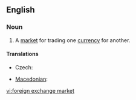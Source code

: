 ==English==
{{wikipedia}}
===Noun===
{{en-noun|sg=[[foreign]] [[exchange]] [[market]]}}

#  A [[market]] for trading one [[currency]] for another.

====Translations====
{{trans-top|market}}
* Czech: {{t-|cs|měnový trh|m}}
{{trans-mid}}
* [[Macedonian]]: {{t|mk|девизен пазар|m|tr=dévizen pázar|sc=Cyrl|xs=Macedonian}}
{{trans-bottom}}

[[vi:foreign exchange market]]